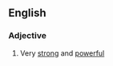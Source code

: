 ==English==

===Adjective===
{{infl|en|adjective|head=as [[strong]] as an [[ox]]}}

# {{simile}} Very [[strong]] and [[powerful]]